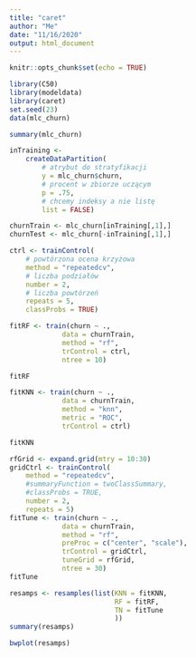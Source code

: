 ```yaml
---
title: "caret"
author: "Me"
date: "11/16/2020"
output: html_document
---
```


```r
knitr::opts_chunk$set(echo = TRUE)
```

```r
library(C50)
library(modeldata)
library(caret)
set.seed(23)
data(mlc_churn)
```

```r
summary(mlc_churn)
```

```r
inTraining <- 
    createDataPartition(
        # atrybut do stratyfikacji
        y = mlc_churn$churn,
        # procent w zbiorze uczącym
        p = .75,
        # chcemy indeksy a nie listę
        list = FALSE)

churnTrain <- mlc_churn[inTraining[,1],]
churnTest <- mlc_churn[-inTraining[,1],]
```

```r
ctrl <- trainControl(
    # powtórzona ocena krzyżowa
    method = "repeatedcv",
    # liczba podziałów
    number = 2,
    # liczba powtórzeń
    repeats = 5,
    classProbs = TRUE)
```

```r
fitRF <- train(churn ~ .,
             data = churnTrain,
             method = "rf",
             trControl = ctrl,
             ntree = 10)

fitRF
```

```r
fitKNN <- train(churn ~ .,
             data = churnTrain,
             method = "knn",
             metric = "ROC",
             trControl = ctrl)

fitKNN
```

```r
rfGrid <- expand.grid(mtry = 10:30)
gridCtrl <- trainControl(
    method = "repeatedcv",
    #summaryFunction = twoClassSummary,
    #classProbs = TRUE,
    number = 2,
    repeats = 5)
fitTune <- train(churn ~ .,
             data = churnTrain,
             method = "rf",
             preProc = c("center", "scale"),
             trControl = gridCtrl,
             tuneGrid = rfGrid,
             ntree = 30)
fitTune
```


```r
resamps <- resamples(list(KNN = fitKNN,
                          RF = fitRF,
                          TN = fitTune
                          ))
summary(resamps)
```

```r
bwplot(resamps)
```